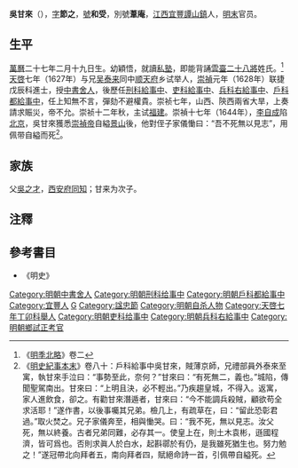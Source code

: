'''吳甘來'''（{{bd|1599年||1644年||catIdx=W吳}}），[[表字|字]]'''節之'''，[[號|號]]'''和受'''，別號'''葦庵'''，[[江西|江西]][[宜豐|宜豐]][[譚山鎮|譚山鎮]]人，[[明末|明末]]官员。

== 生平 ==
[[萬曆|萬曆]]二十七年二月十九日生。幼穎悟，就讀[[私塾|私塾]]，即能背誦[[雲臺二十八將|雲臺二十八將]]姓氏。<ref>《[[明季北略|明季北略]]》卷二</ref>[[天啓|天啓]]七年（1627年）与兄[[吴泰来|吴泰来]]同中[[顺天府|顺天府]]乡试举人，[[崇禎|崇禎]]元年（1628年）联捷戊辰科進士，授[[中書舍人|中書舍人]]，後歷任[[刑科|刑科]][[給事中|給事中]]、[[吏科|吏科]][[給事中|給事中]]、[[兵科|兵科]][[右給事中|右給事中]]、[[戶科|戶科]][[都給事中|都給事中]]，任上知無不言，彈劾不避權貴。崇祯七年，山西、陝西兩省大旱，上奏請求賑災，帝不允。崇祯十二年秋，主试[[福建|福建]]。崇禎十七年（1644年），[[李自成|李自成]]陷[[北京|北京]]，吳甘來獲悉[[崇禎帝|崇禎帝]]自縊[[景山|景山]]後，他對侄子家儀慟曰：“吾不死無以見志”，用佩带自縊而死<ref>《[[明史紀事本末|明史紀事本末]]》卷八十：戶科給事中吳甘來，賊薄京師，兄禮部員外泰來至寓，執甘來手泣曰：“事勢至此，奈何？”甘來曰：“有死無二，義也。”城陷，傳聞聖駕南出。甘來曰：“上明且決，必不輕出。”乃疾趨皇城，不得入。返寓，家人進飲食，卻之。有勸甘來潛遁者，甘來曰：“今不能調兵殺賊，顧欲苟全求活耶！”遂作書，以後事囑其兄弟。檢几上，有疏草在，曰：“留此恐彰君過。”取火焚之。兄子家儀奔至，相與慟哭。曰：“我不死，無以見志。汝父死，無以終養。古者兄弟同難，必存其一。使皇上在，則土木袁彬，遜國程濟，皆可爲也。否則求眞人於白水，起斟鄩於有仍，是我雖死猶生也。努力勉之！”遂冠帶北向拜者五，南向拜者四，賦絕命詩一首，引佩帶自縊死。</ref>。

== 家族 ==
父[[吳之才|吳之才]]，[[西安府|西安府]][[同知|同知]]；甘来为次子。

==注釋==
{{reflist}}
==參考書目==
* 《明史》

{{崇禎元年戊辰科殿試金榜}}
{{DEFAULTSORT:Wu吳}}
[[Category:明朝中書舍人|Category:明朝中書舍人]]
[[Category:明朝刑科给事中|Category:明朝刑科给事中]]
[[Category:明朝戶科都給事中|Category:明朝戶科都給事中]]
[[Category:宜豐人|Category:宜豐人]]
[[Category:吳姓|G]]
[[Category:諡忠節|Category:諡忠節]]
[[Category:明朝自杀人物|Category:明朝自杀人物]]
[[Category:天啓七年丁卯科舉人|Category:天啓七年丁卯科舉人]]
[[Category:明朝吏科给事中|Category:明朝吏科给事中]]
[[Category:明朝兵科右給事中|Category:明朝兵科右給事中]]
[[Category:明朝鄉試正考官|Category:明朝鄉試正考官]]